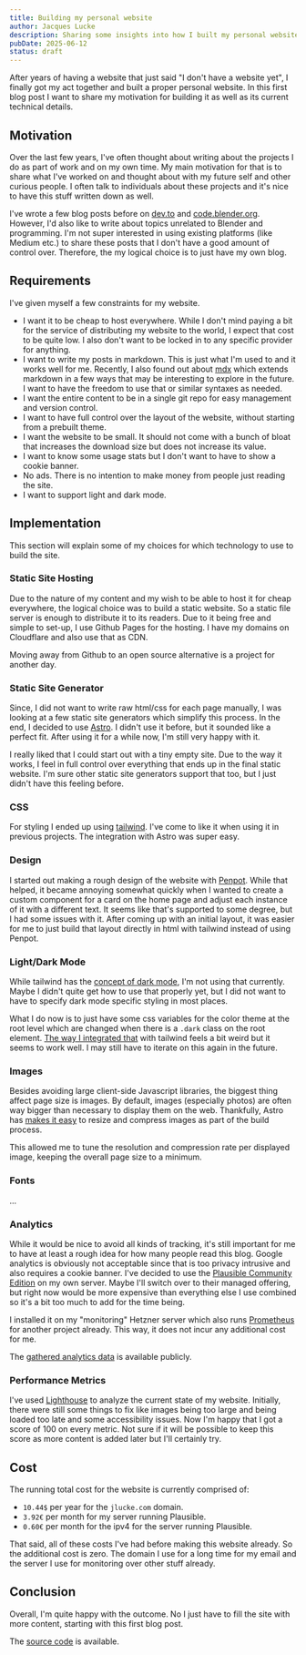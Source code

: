 ```yaml
---
title: Building my personal website
author: Jacques Lucke
description: Sharing some insights into how I built my personal website.
pubDate: 2025-06-12
status: draft
---
```


After years of having a website that just said "I don't have a website yet", I finally got my act together and built a proper personal website. In this first blog post I want to share my motivation for building it as well as its current technical details.

## Motivation

Over the last few years, I've often thought about writing about the projects I do as part of work and on my own time. My main motivation for that is to share what I've worked on and thought about with my future self and other curious people. I often talk to individuals about these projects and it's nice to have this stuff written down as well.

I've wrote a few blog posts before on [dev.to](https://dev.to/jacqueslucke) and [code.blender.org](https://code.blender.org/author/jacqueslucke/). However, I'd also like to write about topics unrelated to Blender and programming. I'm not super interested in using existing platforms (like Medium etc.) to share these posts that I don't have a good amount of control over. Therefore, the my logical choice is to just have my own blog.

## Requirements

I've given myself a few constraints for my website.

- I want it to be cheap to host everywhere. While I don't mind paying a bit for the service of distributing my website to the world, I expect that cost to be quite low. I also don't want to be locked in to any specific provider for anything.
- I want to write my posts in markdown. This is just what I'm used to and it works well for me. Recently, I also found out about [mdx](https://mdxjs.com/) which extends markdown in a few ways that may be interesting to explore in the future. I want to have the freedom to use that or similar syntaxes as needed.
- I want the entire content to be in a single git repo for easy management and version control.
- I want to have full control over the layout of the website, without starting from a prebuilt theme.
- I want the website to be small. It should not come with a bunch of bloat that increases the download size but does not increase its value.
- I want to know some usage stats but I don't want to have to show a cookie banner.
- No ads. There is no intention to make money from people just reading the site.
- I want to support light and dark mode.

## Implementation

This section will explain some of my choices for which technology to use to build the site.

### Static Site Hosting

Due to the nature of my content and my wish to be able to host it for cheap everywhere, the logical choice was to build a static website. So a static file server is enough to distribute it to its readers. Due to it being free and simple to set-up, I use Github Pages for the hosting. I have my domains on Cloudflare and also use that as CDN.

Moving away from Github to an open source alternative is a project for another day.

### Static Site Generator

Since, I did not want to write raw html/css for each page manually, I was looking at a few static site generators which simplify this process. In the end, I decided to use [Astro](https://astro.build/). I didn't use it before, but it sounded like a perfect fit. After using it for a while now, I'm still very happy with it.

I really liked that I could start out with a tiny empty site. Due to the way it works, I feel in full control over everything that ends up in the final static website. I'm sure other static site generators support that too, but I just didn't have this feeling before.

### CSS

For styling I ended up using [tailwind](https://tailwindcss.com/). I've come to like it when using it in previous projects. The integration with Astro was super easy.

### Design

I started out making a rough design of the website with [Penpot](https://penpot.app/). While that helped, it became annoying somewhat quickly when I wanted to create a custom component for a card on the home page and adjust each instance of it with a different text. It seems like that's supported to some degree, but I had some issues with it. After coming up with an initial layout, it was easier for me to just build that layout directly in html with tailwind instead of using Penpot.

### Light/Dark Mode

While tailwind has the [concept of dark mode](https://tailwindcss.com/docs/dark-mode), I'm not using that currently. Maybe I didn't quite get how to use that properly yet, but I did not want to have to specify dark mode specific styling in most places.

What I do now is to just have some css variables for the color theme at the root level which are changed when there is a `.dark` class on the root element. [The way I integrated that](https://github.com/JacquesLucke/jlucke.com/blob/7e1f1f38e8750632cae670935d95394d3df46ac2/src/styles/global.css#L5-L38) with tailwind feels a bit weird but it seems to work well. I may still have to iterate on this again in the future.

### Images

Besides avoiding large client-side Javascript libraries, the biggest thing affect page size is images. By default, images (especially photos) are often way bigger than necessary to display them on the web. Thankfully, Astro has [makes it easy](https://docs.astro.build/en/guides/images/) to resize and compress images as part of the build process.

This allowed me to tune the resolution and compression rate per displayed image, keeping the overall page size to a minimum.

### Fonts

...

### Analytics

While it would be nice to avoid all kinds of tracking, it's still important for me to have at least a rough idea for how many people read this blog. Google analytics is obviously not acceptable since that is too privacy intrusive and also requires a cookie banner. I've decided to use the [Plausible Community Edition](https://github.com/plausible/community-edition/) on my own server. Maybe I'll switch over to their managed offering, but right now would be more expensive than everything else I use combined so it's a bit too much to add for the time being.

I installed it on my "monitoring" Hetzner server which also runs [Prometheus](https://prometheus.io/) for another project already. This way, it does not incur any additional cost for me.

The [gathered analytics data](https://plausible.jlucke.com/jlucke.com) is available publicly.

### Performance Metrics

I've used [Lighthouse](https://github.com/GoogleChrome/lighthouse) to analyze the current state of my website. Initially, there were still some things to fix like images being too large and being loaded too late and some accessibility issues. Now I'm happy that I got a score of 100 on every metric. Not sure if it will be possible to keep this score as more content is added later but I'll certainly try.

## Cost

The running total cost for the website is currently comprised of:

- `10.44$` per year for the `jlucke.com` domain.
- `3.92€` per month for my server running Plausible.
- `0.60€` per month for the ipv4 for the server running Plausible.

That said, all of these costs I've had before making this website already. So the additional cost is zero. The domain I use for a long time for my email and the server I use for monitoring over other stuff already.

## Conclusion

Overall, I'm quite happy with the outcome. No I just have to fill the site with more content, starting with this first blog post.

The [source code](https://github.com/JacquesLucke/jlucke.com) is available.

